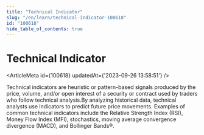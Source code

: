 ```yaml
---
title: "Technical Indicator"
slug: "/en/learn/technical-indicator-100618"
id: "100618"
hide_table_of_contents: true
---
```



# Technical Indicator

<ArticleMeta id={100618} updatedAt={'2023-09-26 13:58:51'} />
<div className='border-solid border-b border-t-0 my-4 border-[var(--ifm-color-gray-300)]' />

Technical indicators are heuristic or pattern-based signals produced by the price, volume, and/or open interest of a security or contract used by traders who follow technical analysis.By analyzing historical data, technical analysts use indicators to predict future price movements. Examples of common technical indicators include the Relative Strength Index (RSI), Money Flow Index (MFI), stochastics, moving average convergence divergence (MACD), and Bollinger Bands®.
